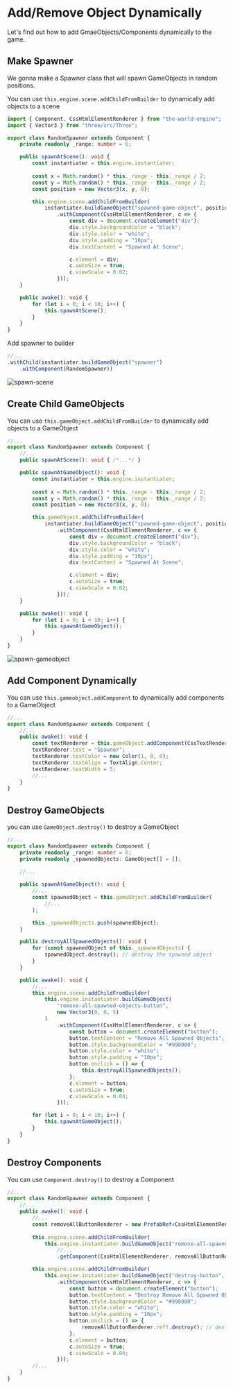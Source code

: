 
# Add/Remove Object Dynamically

Let's find out how to add GmaeObjects/Components dynamically to the game.

## Make Spawner

We gonna make a Spawner class that will spawn GameObjects in random positions.

You can use `this.engine.scene.addChildFromBuilder` to dynamically add objects to a scene

```typescript title="./src/asset/script/RandomSpawner.ts"
import { Component, CssHtmlElementRenderer } from "the-world-engine";
import { Vector3 } from "three/src/Three";

export class RandomSpawner extends Component {
    private readonly _range: number = 6;

    public spawnAtScene(): void {
        const instantiater = this.engine.instantiater;
        
        const x = Math.random() * this._range - this._range / 2;
        const y = Math.random() * this._range - this._range / 2;
        const position = new Vector3(x, y, 0);

        this.engine.scene.addChildFromBuilder(
            instantiater.buildGameObject("spawned-game-object", position)
                .withComponent(CssHtmlElementRenderer, c => {
                    const div = document.createElement("div");
                    div.style.backgroundColor = "black";
                    div.style.color = "white";
                    div.style.padding = "10px";
                    div.textContent = "Spawned At Scene";

                    c.element = div;
                    c.autoSize = true;
                    c.viewScale = 0.02;
                }));
    }

    public awake(): void {
        for (let i = 0; i < 10; i++) {
            this.spawnAtScene();
        }
    }
}
```

Add spawner to builder

```typescript title="./src/asset/Bootstrapper.ts"
//...
.withChild(instantiater.buildGameObject("spawner")
    .withComponent(RandomSpawner))
```

<DocumentGame bootstrapper={Bootstrapper1} />

![spawn-scene](/img/1-getting-started/8-add-object-dynamically/spawn-scene.png)

## Create Child GameObjects

You can use `this.gameObject.addChildFromBuilder` to dynamically add objects to a GameObject

```typescript title="./src/asset/script/Spawner.ts"
//...
export class RandomSpawner extends Component {
    //...
    public spawnAtScene(): void { /*...*/ }

    public spawnAtGameObject(): void {
        const instantiater = this.engine.instantiater;
        
        const x = Math.random() * this._range - this._range / 2;
        const y = Math.random() * this._range - this._range / 2;
        const position = new Vector3(x, y, 0);

        this.gameObject.addChildFromBuilder(
            instantiater.buildGameObject("spawned-game-object", position)
                .withComponent(CssHtmlElementRenderer, c => {
                    const div = document.createElement("div");
                    div.style.backgroundColor = "black";
                    div.style.color = "white";
                    div.style.padding = "10px";
                    div.textContent = "Spawned At Scene";

                    c.element = div;
                    c.autoSize = true;
                    c.viewScale = 0.02;
                }));
    }

    public awake(): void {
        for (let i = 0; i < 10; i++) {
            this.spawnAtGameObject();
        }
    }
}
```

<DocumentGame bootstrapper={Bootstrapper2} />

![spawn-gameobject](/img/1-getting-started/8-add-object-dynamically/spawn-gameobject.png)

## Add Component Dynamically

You can use `this.gameobject.addComponent` to dynamically add components to a GameObject

```typescript title="./src/asset/script/Spawner.ts"
//...
export class RandomSpawner extends Component {
    //...
    public awake(): void {
        const textRenderer = this.gameObject.addComponent(CssTextRenderer)!;
        textRenderer.text = "Spawner";
        textRenderer.textColor = new Color(1, 0, 0);
        textRenderer.textAlign = TextAlign.Center;
        textRenderer.textWidth = 5;
        //...
    }
}
```

<DocumentGame bootstrapper={Bootstrapper3} />

## Destroy GameObjects

you can use `GameObject.destroy()` to destroy a GameObject

```typescript title="./src/asset/script/Spawner.ts"
//...
export class RandomSpawner extends Component {
    private readonly _range: number = 6;
    private readonly _spawnedObjects: GameObject[] = [];
    
    //...

    public spawnAtGameObject(): void {
        //...
        const spawnedObject = this.gameObject.addChildFromBuilder(
            //...
        );

        this._spawnedObjects.push(spawnedObject);
    }

    public destroyAllSpawnedObjects(): void {
        for (const spawnedObject of this._spawnedObjects) {
            spawnedObject.destroy(); // destroy the spawned object
        }
    }

    public awake(): void {
        //...
        this.engine.scene.addChildFromBuilder(
            this.engine.instantiater.buildGameObject(
                "remove-all-spawned-objects-button",
                new Vector3(0, 0, 5)
            )
                .withComponent(CssHtmlElementRenderer, c => {
                    const button = document.createElement("button");
                    button.textContent = "Remove All Spawned Objects";
                    button.style.backgroundColor = "#990000";
                    button.style.color = "white";
                    button.style.padding = "10px";
                    button.onclick = () => {
                        this.destroyAllSpawnedObjects();
                    };
                    c.element = button;
                    c.autoSize = true;
                    c.viewScale = 0.04;
                }));

        for (let i = 0; i < 10; i++) {
            this.spawnAtGameObject();
        }
    }
}
```

<DocumentGame bootstrapper={Bootstrapper4} />

## Destroy Components

You can use `Component.destroy()` to destroy a Component

```typescript title="./src/asset/script/Spawner.ts"
//...
export class RandomSpawner extends Component {
    //...
    public awake(): void {
        //...
        const removeAllButtonRenderer = new PrefabRef<CssHtmlElementRenderer>();
        
        this.engine.scene.addChildFromBuilder(
            this.engine.instantiater.buildGameObject("remove-all-spawned-objects-button", new Vector3(0, 0, 5))
                //...
                .getComponent(CssHtmlElementRenderer, removeAllButtonRenderer));

        this.engine.scene.addChildFromBuilder(
            this.engine.instantiater.buildGameObject("destroy-button", new Vector3(0, -2, 5))
                .withComponent(CssHtmlElementRenderer, c => {
                    const button = document.createElement("button");
                    button.textContent = "Destroy Remove All Spawned Objects Button";
                    button.style.backgroundColor = "#990000";
                    button.style.color = "white";
                    button.style.padding = "10px";
                    button.onclick = () => {
                        removeAllButtonRenderer.ref!.destroy(); // destroy the remove all button
                    };
                    c.element = button;
                    c.autoSize = true;
                    c.viewScale = 0.04;
                }));
        //...
    }
}
```

<DocumentGame bootstrapper={Bootstrapper5} />
